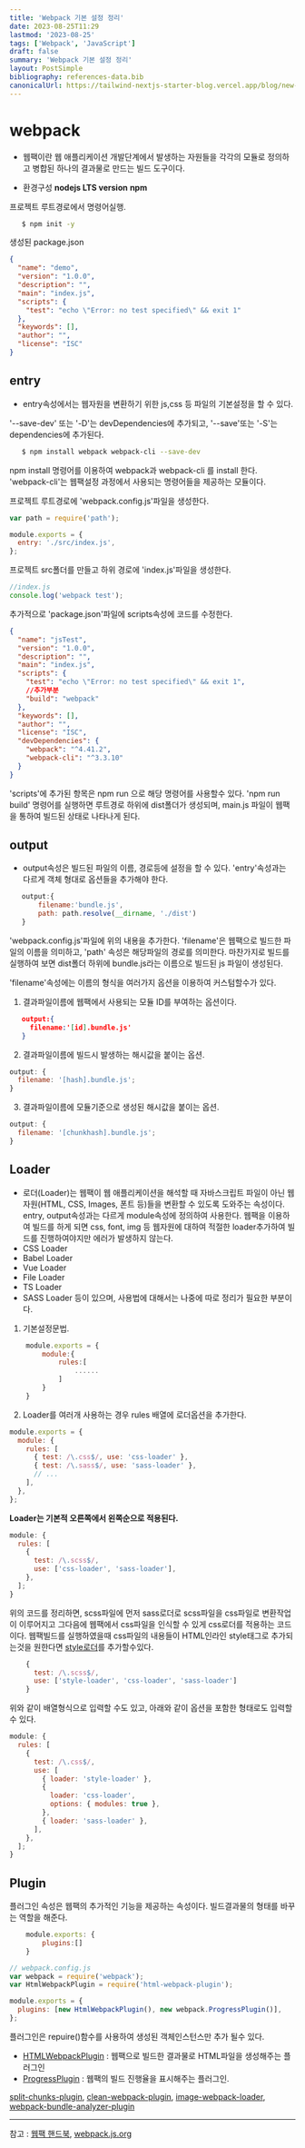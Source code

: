 ```yaml
---
title: 'Webpack 기본 설정 정리'
date: 2023-08-25T11:29
lastmod: '2023-08-25'
tags: ['Webpack', 'JavaScript']
draft: false
summary: 'Webpack 기본 설정 정리'
layout: PostSimple
bibliography: references-data.bib
canonicalUrl: https://tailwind-nextjs-starter-blog.vercel.app/blog/new-features-in-v1/
---
```


# webpack

- 웹팩이란 웹 애플리케이션 개발단계에서 발생하는 자원들을 각각의 모듈로 정의하고 병합된 하나의 결과물로 만드는 빌드 도구이다.

- 환경구성
  **nodejs LTS version**
  **npm**

프로젝트 루트경로에서 명령어실행.

```bash
   $ npm init -y
```

생성된 package.json

```json
{
  "name": "demo",
  "version": "1.0.0",
  "description": "",
  "main": "index.js",
  "scripts": {
    "test": "echo \"Error: no test specified\" && exit 1"
  },
  "keywords": [],
  "author": "",
  "license": "ISC"
}
```

## entry

- entry속성에서는 웹자원을 변환하기 위한 js,css 등 파일의 기본설정을 할 수 있다.

'--save-dev' 또는 '-D'는 devDependencies에 추가되고, '--save'또는 '-S'는 dependencies에 추가된다.

```bash
   $ npm install webpack webpack-cli --save-dev
```

npm install 명령어를 이용하여 webpack과 webpack-cli 를 install 한다.
'webpack-cli'는 웹팩설정 과정에서 사용되는 명령어들을 제공하는 모듈이다.

프로젝트 루트경로에 'webpack.config.js'파일을 생성한다.

```javascript
var path = require('path');

module.exports = {
  entry: './src/index.js',
};
```

프로젝트 src폴더를 만들고 하위 경로에 'index.js'파일을 생성한다.

```javascript
//index.js
console.log('webpack test');
```

추가적으로 'package.json'파일에 scripts속성에 코드를 수정한다.

```json
{
  "name": "jsTest",
  "version": "1.0.0",
  "description": "",
  "main": "index.js",
  "scripts": {
    "test": "echo \"Error: no test specified\" && exit 1",
    //추가부분
    "build": "webpack"
  },
  "keywords": [],
  "author": "",
  "license": "ISC",
  "devDependencies": {
    "webpack": "^4.41.2",
    "webpack-cli": "^3.3.10"
  }
}
```

'scripts'에 추가된 항목은 npm run 으로 해당 명령어를 사용할수 있다.
'npm run build' 명령어를 실행하면 루트경로 하위에 dist폴더가 생성되며, main.js 파일이 웹팩을 통하여 빌드된 상태로 나타나게 된다.

## output

- output속성은 빌드된 파일의 이름, 경로등에 설정을 할 수 있다.
  'entry'속성과는 다르게 객체 형대로 옵션들을 추가해야 한다.

```javascript
   output:{
       filename:'bundle.js',
       path: path.resolve(__dirname, './dist')
   }
```

'webpack.config.js'파일에 위의 내용을 추가한다.
'filename'은 웹팩으로 빌드한 파일의 이름을 의미하고, 'path' 속성은 해당파일의 경로를 의미한다.
마찬가지로 빌드를 실행하여 보면 dist폴더 하위에 bundle.js라는 이름으로 빌드된 js 파일이 생성된다.

'filename'속성에는 이름의 형식을 여러가지 옵션을 이용하여 커스텀할수가 있다.

1. 결과파일이름에 웹팩에서 사용되는 모듈 ID를 부여하는 옵션이다.

```json
   output:{
     filename:'[id].bundle.js'
   }
```

2. 결과파일이름에 빌드시 발생하는 해시값을 붙이는 옵션.

```javascript
output: {
  filename: '[hash].bundle.js';
}
```

3. 결과파일이름에 모듈기준으로 생성된 해시값을 붙이는 옵션.

```javascript
output: {
  filename: '[chunkhash].bundle.js';
}
```

## Loader

- 로더(Loader)는 웹팩이 웹 애플리케이션을 해석할 때 자바스크립트 파일이 아닌 웹 자원(HTML, CSS, Images, 폰트 등)들을 변환할 수 있도록 도와주는 속성이다.
  entry, output속성과는 다르게 module속성에 정의하여 사용한다.
  웹팩을 이용하여 빌드를 하게 되면 css, font, img 등 웹자원에 대하여 적절한 loader추가하여 빌드를 진행하여야지만 에러가 발생하지 않는다.
- CSS Loader
- Babel Loader
- Vue Loader
- File Loader
- TS Loader
- SASS Loader
  등이 있으며, 사용법에 대해서는 나중에 따로 정리가 필요한 부분이다.

1. 기본설정문법.

```javascript
    module.exports = {
        module:{
            rules:[
                ......
            ]
        }
    }
```

2. Loader를 여러개 사용하는 경우 rules 배열에 로더옵션을 추가한다.

```javascript
module.exports = {
  module: {
    rules: [
      { test: /\.css$/, use: 'css-loader' },
      { test: /\.sass$/, use: 'sass-loader' },
      // ...
    ],
  },
};
```

**Loader는 기본적 오른쪽에서 왼쪽순으로 적용된다.**

```javascript
module: {
  rules: [
    {
      test: /\.scss$/,
      use: ['css-loader', 'sass-loader'],
    },
  ];
}
```

위의 코드를 정리하면, scss파일에 먼저 sass로더로 scss파일을 css파일로 변환작업이 이루어지고 그다음에 웹팩에서 css파일을
인식할 수 있게 css로더를 적용하는 코드이다.
웹팩빌드를 실행하였을때 css파일의 내용들이 HTML인라인 style태그로 추가되는것을 원한다면 [style로더](https://webpack.js.org/loaders/style-loader/)를 추가할수있다.

```javascript
    {
      test: /\.scss$/,
      use: ['style-loader', 'css-loader', 'sass-loader']
    }
```

위와 같이 배열형식으로 입력할 수도 있고, 아래와 같이 옵션을 포함한 형태로도 입력할 수 있다.

```javascript
module: {
  rules: [
    {
      test: /\.css$/,
      use: [
        { loader: 'style-loader' },
        {
          loader: 'css-loader',
          options: { modules: true },
        },
        { loader: 'sass-loader' },
      ],
    },
  ];
}
```

## Plugin

플러그인 속성은 웹팩의 추가적인 기능을 제공하는 속성이다. 빌드결과물의 형태를 바꾸는 역할을 해준다.

```javascript
    module.exports: {
        plugins:[]
    }
```

```javascript
// webpack.config.js
var webpack = require('webpack');
var HtmlWebpackPlugin = require('html-webpack-plugin');

module.exports = {
  plugins: [new HtmlWebpackPlugin(), new webpack.ProgressPlugin()],
};
```

플러그인은 repuire()함수를 사용하여 생성된 객체인스턴스만 추가 될수 있다.

- [HTMLWebpackPlugin](https://webpack.js.org/plugins/html-webpack-plugin/) : 웹팩으로 빌드한 결과물로 HTML파일을 생성해주는 플러그인
- [ProgressPlugin](https://webpack.js.org/plugins/progress-plugin/#root) : 웹팩의 빌드 진행율을 표시해주는 플러그인.

[split-chunks-plugin](https://webpack.js.org/plugins/split-chunks-plugin/), [clean-webpack-plugin](https://www.npmjs.com/package/clean-webpack-plugin), [image-webpack-loader](https://github.com/tcoopman/image-webpack-loader), [webpack-bundle-analyzer-plugin](https://github.com/webpack-contrib/webpack-bundle-analyzer)

---

참고 : [웹팩 핸드북](https://joshua1988.github.io/webpack-guide/), [webpack.js.org](https://webpack.js.org/)
